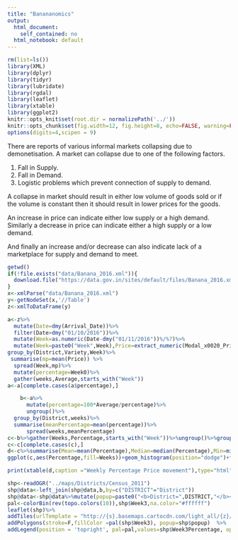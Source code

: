 ```yaml
---
title: "Banananomics"
output:
  html_document: 
    self_contained: no
  html_notebook: default
---
```

```r

rm(list=ls())
library(XML)
library(dplyr)
library(tidyr)
library(lubridate)
library(rgdal)
library(leaflet)
library(xtable)
library(ggplot2)
knitr::opts_knit$set(root.dir = normalizePath('../'))
knitr::opts_chunk$set(fig.width=12, fig.height=8, echo=FALSE, warning=FALSE, message=FALSE)
options(digits=4,scipen = 9)
```
There are reports of various informal markets collapsing due to demonetisation. 
A market can collapse due to one of the following factors.

1. Fall in Supply.
2. Fall in Demand.
3. Logistic problems which prevent connection of supply to demand.

A collapse in market should result in either low volume of goods sold or if the volume is constant then it should result in lower prices for the goods.

An increase in price can indicate either low supply or a high demand. Similarly a decrease in price can indicate either a high supply or a low demand.

And finally an increase and/or decrease can also indicate lack of a marketplace for supply and demand to meet.
```r
getwd()
if(!file.exists("data/Banana_2016.xml")){
  download.file("https://data.gov.in/sites/default/files/Banana_2016.xml",destfile = "data/Banana_2016.xml")
}
x<-xmlParse("data/Banana_2016.xml")
y<-getNodeSet(x,'//Table')
z<-xmlToDataFrame(y)
```
```r
a<-z%>%
  mutate(Date=dmy(Arrival_Date))%>%
  filter(Date>dmy("01/10/2016"))%>%
  mutate(Week=as.numeric(Date-dmy("01/11/2016"))%/%7)%>%
  mutate(Week=paste0("Week",Week),Price=extract_numeric(Modal_x0020_Price))%>%
group_by(District,Variety,Week)%>%
 summarise(mp=mean(Price)) %>%
  spread(Week,mp)%>%
  mutate(percentage=Week0)%>%
  gather(weeks,Average,starts_with("Week"))
a<-a[complete.cases(a$percentage),]

    b<-a%>%
      mutate(percentage=100*Average/percentage)%>%
      ungroup()%>%
  group_by(District,weeks)%>%
  summarise(meanPercentage=mean(percentage))%>%
      spread(weeks,meanPercentage)
c<-b%>%gather(Weeks,Percentage,starts_with("Week"))%>%ungroup()%>%group_by(Weeks)
c<-c[complete.cases(c),]
d<-c%>%summarise(Mean=mean(Percentage),Median=median(Percentage),Min=min(Percentage),Max=max(Percentage))
ggplot(c,aes(Percentage,fill=Weeks))+geom_histogram(position="dodge")+facet_wrap(~Weeks)
```

```r

print(xtable(d,caption ="Weekly Percentage Price movement"),type="html")
```

```r
shp<-readOGR("../maps/Districts/Census_2011")
shp@data<-left_join(shp@data,b,by=c("DISTRICT"="District"))
shp@data<-shp@data%>%mutate(popup=paste0("<b>District=",DISTRICT,"</b><br/>","Week 1=",Week1, "<br/>Week2=",Week2, "<br/>Week3=",Week3))
pal<-colorBin(rev(topo.colors(10)),shp$Week3,na.color="#ffffff")
leaflet(shp)%>%
addTiles(urlTemplate = "http://{s}.basemaps.cartocdn.com/light_all/{z}/{x}/{y}.png") %>%
addPolygons(stroke=F,fillColor =pal(shp$Week3), popup=shp$popup)  %>%
addLegend(position = 'topright', pal=pal,values=shp$Week3Percentage, opacity = 1.0,       title = 'Banana Wholesale rate Nov 2 to Nov 28')

```